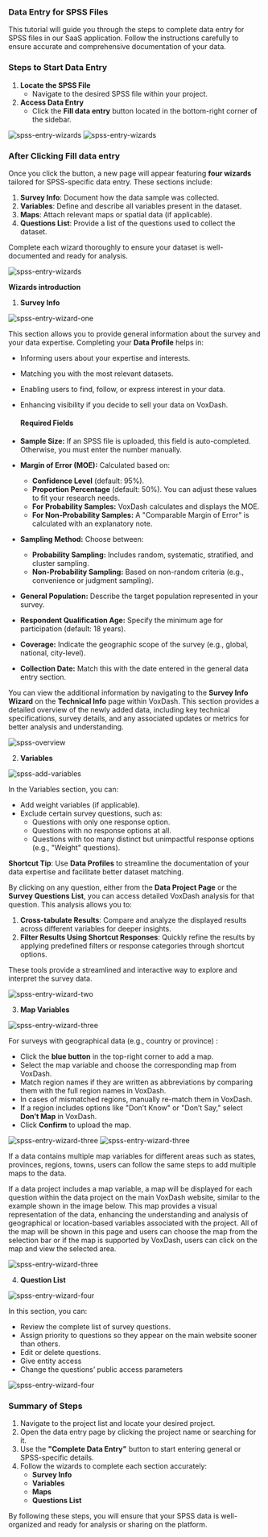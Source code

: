 ### **Data Entry for SPSS Files**

This tutorial will guide you through the steps to complete data entry for SPSS files in our SaaS application. Follow the instructions carefully to ensure accurate and comprehensive documentation of your data.


### **Steps to Start Data Entry**

1. **Locate the SPSS File**  
   * Navigate to the desired SPSS file within your project.  
2. **Access Data Entry**  
   * Click the **Fill data entry** button located in the bottom-right corner of the sidebar.

<Frame>
  <img src="/images/spss1.png" alt="spss-entry-wizards" style={{ borderRadius: '0.5rem' }} />
</Frame>

<Frame>
  <img src="/images/spss2.png" alt="spss-entry-wizards" style={{ borderRadius: '0.5rem' }} />
</Frame>

### After Clicking **Fill data entry**

Once you click the button, a new page will appear featuring **four wizards** tailored for SPSS-specific data entry. These sections include:

1. **Survey Info**: Document how the data sample was collected.  
2. **Variables**: Define and describe all variables present in the dataset.  
3. **Maps**: Attach relevant maps or spatial data (if applicable).  
4. **Questions List**: Provide a list of the questions used to collect the dataset.

Complete each wizard thoroughly to ensure your dataset is well-documented and ready for analysis.

<Frame>
  <img src="/images/swizards.png" alt="spss-entry-wizards" style={{ borderRadius: '0.5rem' }} />
</Frame>

**Wizards introduction**

1. **Survey Info**

<Frame>
  <img src="/images/sw1.png" alt="spss-entry-wizard-one" style={{ borderRadius: '0.5rem' }} />
</Frame>

This section allows you to provide general information about the survey and your data expertise. Completing your **Data Profile** helps in:

* Informing users about your expertise and interests.  
* Matching you with the most relevant datasets.  
* Enabling users to find, follow, or express interest in your data.  
* Enhancing visibility if you decide to sell your data on VoxDash.

  #### **Required Fields**

* **Sample Size:** If an SPSS file is uploaded, this field is auto-completed. Otherwise, you must enter the number manually.  
* **Margin of Error (MOE):** Calculated based on:  
  * **Confidence Level** (default: 95%).  
  * **Proportion Percentage** (default: 50%). You can adjust these values to fit your research needs.  
  * **For Probability Samples:** VoxDash calculates and displays the MOE.  
  * **For Non-Probability Samples:** A "Comparable Margin of Error" is calculated with an explanatory note.  
* **Sampling Method:** Choose between:  
  * **Probability Sampling:** Includes random, systematic, stratified, and cluster sampling.  
  * **Non-Probability Sampling:** Based on non-random criteria (e.g., convenience or judgment sampling).  
* **General Population:** Describe the target population represented in your survey.  
* **Respondent Qualification Age:** Specify the minimum age for participation (default: 18 years).  
* **Coverage:** Indicate the geographic scope of the survey (e.g., global, national, city-level).  
* **Collection Date:** Match this with the date entered in the general data entry section.

You can view the additional information by navigating to the **Survey Info Wizard** on the **Technical Info** page within VoxDash. This section provides a detailed overview of the newly added data, including key technical specifications, survey details, and any associated updates or metrics for better analysis and understanding.

<Frame>
  <img src="/images/dataproject-techinfo.png" alt="spss-overview" style={{ borderRadius: '0.5rem' }} />
</Frame>

2. **Variables**

<Frame>
  <img src="/images/sw2.png" alt="spss-add-variables" style={{ borderRadius: '0.5rem' }} />
</Frame>

In the Variables section, you can:

* Add weight variables (if applicable).  
* Exclude certain survey questions, such as:  
  * Questions with only one response option.  
  * Questions with no response options at all.  
  * Questions with too many distinct but unimpactful response options (e.g., "Weight" questions).

**Shortcut Tip**: Use **Data Profiles** to streamline the documentation of your data expertise and facilitate better dataset matching.

By clicking on any question, either from the **Data Project Page** or the **Survey Questions List**, you can access detailed VoxDash analysis for that question. This analysis allows you to:

1. **Cross-tabulate Results**: Compare and analyze the displayed results across different variables for deeper insights.  
2. **Filter Results Using Shortcut Responses**: Quickly refine the results by applying predefined filters or response categories through shortcut options.

These tools provide a streamlined and interactive way to explore and interpret the survey data.

<Frame>
  <img src="images/spss-variable.png" alt="spss-entry-wizard-two" style={{ borderRadius: '0.5rem' }} />
</Frame>

3. **Map Variables**

<Frame>
  <img src="/images/sw3.1.png" alt="spss-entry-wizard-three" style={{ borderRadius: '0.5rem' }} />
</Frame>

For surveys with geographical data (e.g., country or province) :

* Click the **blue button** in the top-right corner to add a map.  
* Select the map variable and choose the corresponding map from VoxDash.  
* Match region names if they are written as abbreviations by comparing them with the full region names in VoxDash.  
* In cases of mismatched regions, manually re-match them in VoxDash.  
* If a region includes options like "Don’t Know" or "Don’t Say," select **Don’t Map** in VoxDash.  
* Click **Confirm** to upload the map.

<Frame>
  <img src="/images/sw3.2.png" alt="spss-entry-wizard-three" style={{ borderRadius: '0.5rem' }} />
</Frame>

<Frame>
  <img src="/images/sw3.3.png" alt="spss-entry-wizard-three" style={{ borderRadius: '0.5rem' }} />
</Frame>

If a data contains multiple map variables for different areas such as states, provinces, regions, towns, users can follow the same steps to add multiple maps to the data.

If a data project includes a map variable, a map will be displayed for each question within the data project on the main VoxDash website, similar to the example shown in the image below. This map provides a visual representation of the data, enhancing the understanding and analysis of geographical or location-based variables associated with the project. All of the map will be shown in this page and users can choose the map from the selection bar or if the map is supported by VoxDash, users can click on the map and view the selected area.

<Frame>
  <img src="/images/spss-map.png" alt="spss-entry-wizard-three" style={{ borderRadius: '0.5rem' }} />
</Frame>


4.  **Question List**

<Frame>
  <img src="/images/sw4.png" alt="spss-entry-wizard-four" style={{ borderRadius: '0.5rem' }} />
</Frame>

In this section, you can:

* Review the complete list of survey questions.  
* Assign priority to questions so they appear on the main website sooner than others.  
* Edit or delete questions.  
* Give entity access   
* Change the questions’ public access parameters

<Frame>
  <img src="/images/spss-Q.png" alt="spss-entry-wizard-four" style={{ borderRadius: '0.5rem' }} />
</Frame>


### **Summary of Steps**

1. Navigate to the project list and locate your desired project.  
2. Open the data entry page by clicking the project name or searching for it.  
3. Use the **"Complete Data Entry"** button to start entering general or SPSS-specific details.  
4. Follow the wizards to complete each section accurately:  
   * **Survey Info**  
   * **Variables**  
   * **Maps**  
   * **Questions List**

By following these steps, you will ensure that your SPSS data is well-organized and ready for analysis or sharing on the platform.